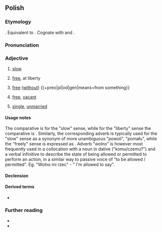 {{also|Wolny}}
==Polish==

===Etymology===
{{inh+|pl|sla-pro|*volьnъ}}. Equivalent to {{affix|pl|wola|-ny}}. Cognate with {{cog|cs|volný}} and {{cog|ru|вольный}}.

===Pronunciation===
{{pl-p|a=Pl-wolny.ogg}}

===Adjective===
{{pl-adj|wolniejszy|bardziej|adv=wolno}}

# [[slow]]
#: {{syn|pl|powolny}}
#: {{ant|pl|szybki}}
# [[free]], at liberty
#: {{syn|pl|niezależny|nieskrępowany|swobodny}}
#: {{uxi|pl|wolny [[człowiek]]|-}}
#: {{uxi|pl|wolny [[kraj]]|-}}
# [[free]] ([[without]]) {{+preo|pl|od|gen|means=from something}}
#: {{uxi|pl|Wolny od [[kłopotów]].|-}}
# [[free]], [[vacant]]
#: {{syn|pl|niezajęty}}
#: {{uxi|pl|Wolny [[czas]]|-}}
#: {{uxi|pl|Wolny [[pokój]].|-}}
# [[single]], [[unmarried]]
#: {{syn|pl|nieżonaty|dostępny}}

====Usage notes====
The comparative is {{m|pl|wolniejszy}} for the "slow" sense, while for the "liberty" sense the comparative is {{m|pl|[[bardziej]] wolny}}. Similarly, the corresponding adverb {{m|pl|wolno}} is typically used for the "slow" sense as a synonym of more unambiguous "powoli", "pomału", while the "freely" sense is expressed as {{m|pl|[[w]] [[sposób]] wolny}}. Adverb "wolno" is however most frequently used in a collocation with a noun in dative ("komu/czemu?") and a verbal infinitive to describe the state of being allowed or permitted to perform an action, in a similar way to passive voice of "to be allowed / permitted". Eg. "Wolno mi rzec" - " I'm allowed to say".

====Declension====
{{pl-decl-adj-auto}}

====Derived terms====
* {{l|pl|wolność}}

===Further reading===
* {{R:pl:WSJP}}
* {{R:pl:PWN}}